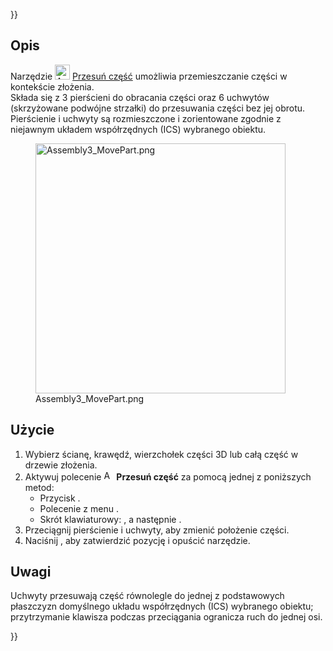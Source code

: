 {{UnfinishedDocu{{#translation:}}}}
<languages/>

{{Docnav/pl
|[[Assembly3_QuickSolve/pl|Szybko rozwiąż]]
|[[Assembly3_AxialMove/pl|Przesuń osiowo]]
|[[Assembly3_Workbench/pl|środowisko pracy Assembly3]]
|IconL=Assembly_QuickSolve.svg
|IconR=Assembly_AxialMove.svg‎‎
|IconC=Assembly3_workbench_icon.svg
}}

{{GuiCommand/pl
|Name=Assembly3 MovePart
|Name/pl=Assembly3: Przesuń część
|Icon=Assembly_Move.svg
|MenuLocation=Assembly3 → Przesuń część
|Workbenches=[[Assembly3_Workbench/pl|Assembly3]]
|Shortcut={{KEY|A}} a następnie {{KEY|M}}
}}

<span id="Description"></span>
==Opis==

Narzędzie [[Image:Assembly_Move.svg‎‎|24px]] [[Assembly3_MovePart/pl|Przesuń część]] umożliwia przemieszczanie części w kontekście złożenia. </br> Składa się z 3 pierścieni do obracania części oraz 6 uchwytów (skrzyżowane podwójne strzałki) do przesuwania części bez jej obrotu. </br> Pierścienie i uchwyty są rozmieszczone i zorientowane zgodnie z niejawnym układem współrzędnych (ICS) wybranego obiektu.

[[Image:Assembly3_MovePart.png|400px]]

<span id="Usage"></span>
==Użycie==

# Wybierz ścianę, krawędź, wierzchołek części 3D lub całą część w drzewie złożenia.
# Aktywuj polecenie [[Image:Assembly_Move.svg‎‎|16px]] '''Przesuń część''' za pomocą jednej z poniższych metod:
#* Przycisk {{Button|[[Image:Assembly_Move.svg‎‎|16px]] [[Assembly3_MovePart/pl|Przesuń część]]}}.
#* Polecenie z menu {{MenuCommand|Assembly3 → [[Image:Assembly_Move.svg‎‎|16px]] Przesuń część}}.
#* Skrót klawiaturowy: {{KEY|A}}, a następnie {{KEY|M}}.
# Przeciągnij pierścienie i uchwyty, aby zmienić położenie części.
# Naciśnij {{KEY|Esc}}, aby zatwierdzić pozycję i opuścić narzędzie.

<span id="Notes"></span>
==Uwagi==

Uchwyty przesuwają część równolegle do jednej z podstawowych płaszczyzn domyślnego układu współrzędnych (ICS) wybranego obiektu; przytrzymanie klawisza {{KEY|Shift}} podczas przeciągania ogranicza ruch do jednej osi.

{{Docnav/pl
|[[Assembly3_QuickSolve/pl|Szybko rozwiąż]]
|[[Assembly3_AxialMove/pl|Przesuń osiowo]]
|[[Assembly3_Workbench/pl|środowisko pracy Assembly3]]
|IconL=Assembly_QuickSolve.svg
|IconR=Assembly_AxialMove.svg‎‎
|IconC=Assembly3_workbench_icon.svg
}}

{{Userdocnavi{{#translation:}}}}